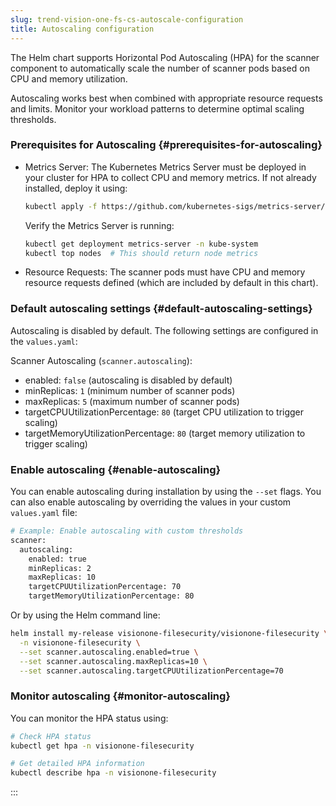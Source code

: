 ```yaml
---
slug: trend-vision-one-fs-cs-autoscale-configuration
title: Autoscaling configuration
---
```

The Helm chart supports Horizontal Pod Autoscaling (HPA) for the scanner component to automatically scale the number of scanner pods based on CPU and memory utilization.

Autoscaling works best when combined with appropriate resource requests and limits. Monitor your workload patterns to determine optimal scaling thresholds.

### Prerequisites for Autoscaling {#prerequisites-for-autoscaling}

- Metrics Server: The Kubernetes Metrics Server must be deployed in your cluster for HPA to collect CPU and memory metrics. If not already installed, deploy it using:

  ```bash
  kubectl apply -f https://github.com/kubernetes-sigs/metrics-server/releases/latest/download/components.yaml
  ```

  Verify the Metrics Server is running:

  ```bash
  kubectl get deployment metrics-server -n kube-system
  kubectl top nodes  # This should return node metrics
  ```

- Resource Requests: The scanner pods must have CPU and memory resource requests defined (which are included by default in this chart).

### Default autoscaling settings {#default-autoscaling-settings}

Autoscaling is disabled by default. The following settings are configured in the `values.yaml`:

Scanner Autoscaling (`scanner.autoscaling`):

- enabled: `false` (autoscaling is disabled by default)
- minReplicas: `1` (minimum number of scanner pods)
- maxReplicas: `5` (maximum number of scanner pods)
- targetCPUUtilizationPercentage: `80` (target CPU utilization to trigger scaling)
- targetMemoryUtilizationPercentage: `80` (target memory utilization to trigger scaling)

### Enable autoscaling {#enable-autoscaling}

You can enable autoscaling during installation by using the `--set` flags. You can also enable autoscaling by overriding the values in your custom `values.yaml` file:

```bash
# Example: Enable autoscaling with custom thresholds
scanner:
  autoscaling:
    enabled: true
    minReplicas: 2
    maxReplicas: 10
    targetCPUUtilizationPercentage: 70
    targetMemoryUtilizationPercentage: 80
```

Or by using the Helm command line:

```bash
helm install my-release visionone-filesecurity/visionone-filesecurity \
  -n visionone-filesecurity \
  --set scanner.autoscaling.enabled=true \
  --set scanner.autoscaling.maxReplicas=10 \
  --set scanner.autoscaling.targetCPUUtilizationPercentage=70
```

### Monitor autoscaling {#monitor-autoscaling}

You can monitor the HPA status using:

```bash
# Check HPA status
kubectl get hpa -n visionone-filesecurity

# Get detailed HPA information
kubectl describe hpa -n visionone-filesecurity
```
:::
